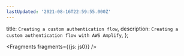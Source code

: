 ```yaml
---
lastUpdated: '2021-08-16T22:59:55.000Z'
---
```

  title: `Creating a custom authentication flow`,
  description: `Creating a custom authentication flow with AWS Amplify`,
};


<Fragments fragments={{js: js0}} />
